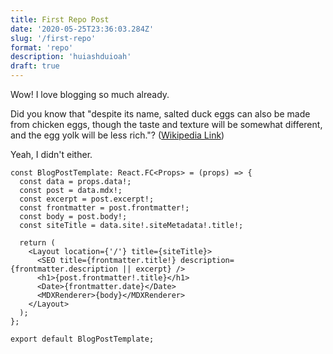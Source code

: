 ```yaml
---
title: First Repo Post
date: '2020-05-25T23:36:03.284Z'
slug: '/first-repo'
format: 'repo'
description: 'huiashduioah'
draft: true
---
```


Wow! I love blogging so much already.

Did you know that "despite its name, salted duck eggs can also be made from
chicken eggs, though the taste and texture will be somewhat different, and the
egg yolk will be less rich."?
([Wikipedia Link](http://en.wikipedia.org/wiki/Salted_duck_egg))

Yeah, I didn't either.

```tsx
const BlogPostTemplate: React.FC<Props> = (props) => {
  const data = props.data!;
  const post = data.mdx!;
  const excerpt = post.excerpt!;
  const frontmatter = post.frontmatter!;
  const body = post.body!;
  const siteTitle = data.site!.siteMetadata!.title!;

  return (
    <Layout location={'/'} title={siteTitle}>
      <SEO title={frontmatter.title!} description={frontmatter.description || excerpt} />
      <h1>{post.frontmatter!.title}</h1>
      <Date>{frontmatter.date}</Date>
      <MDXRenderer>{body}</MDXRenderer>
    </Layout>
  );
};

export default BlogPostTemplate;
```
